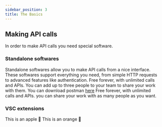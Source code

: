 ```yaml
---
sidebar_position: 3
title: The Basics
---
```


 

<!--
:::tip Use tabs in admonitions

<Tabs>
  <TabItem value="apple" label="Apple">This is an apple 🍎</TabItem>
  <TabItem value="orange" label="Orange">This is an orange 🍊</TabItem>
  <TabItem value="banana" label="Banana">This is a banana 🍌</TabItem>
</Tabs>

::: 
-->


## Making API calls

In order to make API calls you need special software. 


### Standalone softwares

Standalone softwares allow you to make API calls from a nice interface. These softwares support everything you need, from simple HTTP requests to advanced features like authentication.
<Tabs>
  <TabItem value="postman" label="Postman">Free forever, with unlimited calls and APIs. You can add up to three people to your team to share your work with them.
    You can download postman <a href="https://www.postman.com/downloads/">here</a>
  </TabItem>
  <TabItem value="insomnia" label="Insomnia">Free forever, with unlimited calls and APIs. you can share your work with as many people as you want.</TabItem>
</Tabs>


### VSC extensions

<Tabs>
  <TabItem value="rest client" label="Rest Client">This is an apple 🍎</TabItem>
  <TabItem value="thunder client" label="Thunder Client">This is an orange 🍊</TabItem>
</Tabs>

<!-- 
<p>If you a standalone software, you can use <a href="https://www.postman.com/downloads/">Postman</a> or <a href="https://insomnia.rest/download">Insomnia</a>. Both are free and essentially do the same thing. </p>
<p>There are extensions for Visual Studio Code that can be used to make API calls, such as <a href="https://marketplace.visualstudio.com/items?itemName=humao.rest-client">Rest Client</a> and <a href="https://marketplace.visualstudio.com/items?itemName=rangav.vscode-thunder-client">Thunder Client</a>.</p>
 -->









